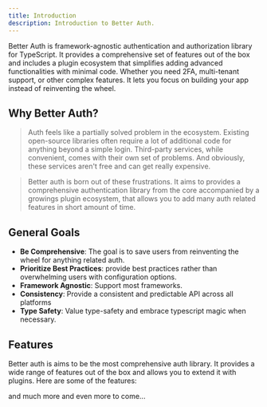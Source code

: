 ```yaml
---
title: Introduction
description: Introduction to Better Auth.
---
```


Better Auth is framework-agnostic authentication and authorization library for TypeScript. It provides a comprehensive set of features out of the box and includes a plugin ecosystem that simplifies adding advanced functionalities with minimal code. Whether you need 2FA, multi-tenant support, or other complex features. It lets you focus on building your app instead of reinventing the wheel.

## Why Better Auth?

> Auth feels like a partially solved problem in the ecosystem. Existing open-source libraries often require a lot of additional code for anything beyond a simple login. Third-party services, while convenient, comes with their own set of problems. And obviously, these services aren't free and can get really expensive. 

> Better auth is born out of these frustrations. It aims to provides a comprehensive authentication library from the core accompanied by a growings plugin ecosystem, that allows you to add many auth related features in short amount of time.

## General Goals

- **Be Comprehensive**: The goal is to save users from reinventing the wheel for anything related auth.
- **Prioritize Best Practices**: provide best practices rather than overwhelming users with configuration options.
- **Framework Agnostic**: Support most frameworks.
- **Consistency**: Provide a consistent and predictable API across all platforms
- **Type Safety**: Value type-safety and embrace typescript magic when necessary.

## Features

Better auth is aims to be the most comprehensive auth library. It provides a wide range of features out of the box and allows you to extend it with plugins. Here are some of the features:

<Features/>

and much more and even more to come...

